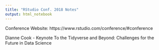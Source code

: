 ```yaml
---
title: "RStudio Conf. 2018 Notes"
output: html_notebook
---
```



Conference Website:
https://www.rstudio.com/conference/#conference

Dianne Cook - Keynote 
To the Tidyverse and Beyond: Challenges for the Future in Data Science 



